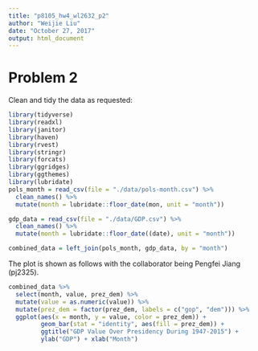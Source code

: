 ```yaml
---
title: "p8105_hw4_wl2632_p2"
author: "Weijie Liu"
date: "October 27, 2017"
output: html_document
---
```

# Problem 2

Clean and tidy the data as requested:

```r
library(tidyverse)
library(readxl)
library(janitor)
library(haven)
library(rvest)
library(stringr)
library(forcats)
library(ggridges)
library(ggthemes)
library(lubridate)
pols_month = read_csv(file = "./data/pols-month.csv") %>%
  clean_names() %>% 
  mutate(month = lubridate::floor_date(mon, unit = "month"))

gdp_data = read_csv(file = "./data/GDP.csv") %>%
  clean_names() %>% 
  mutate(month = lubridate::floor_date((date), unit = "month"))

combined_data = left_join(pols_month, gdp_data, by = "month")
```

The plot is shown as follows with the collaborator being Pengfei Jiang (pj2325).
```r
combined_data %>%
  select(month, value, prez_dem) %>%
  mutate(value = as.numeric(value)) %>%
  mutate(prez_dem = factor(prez_dem, labels = c("gop", "dem"))) %>%
  ggplot(aes(x = month, y = value, color = prez_dem)) + 
         geom_bar(stat = "identity", aes(fill = prez_dem)) + 
         ggtitle("GDP Value Over Presidency During 1947-2015") +
         ylab("GDP") + xlab("Month")
```